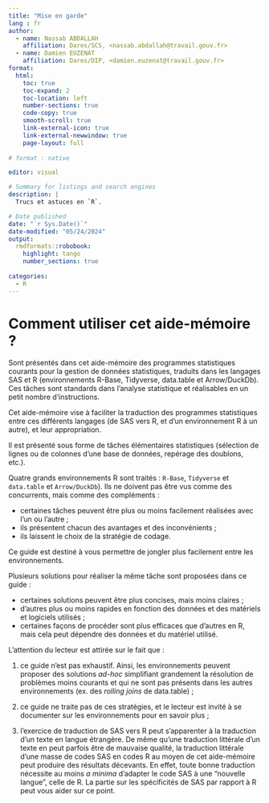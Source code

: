```yaml
---
title: "Mise en garde"
lang : fr
author:
  - name: Nassab ABDALLAH
    affiliation: Dares/SCS, <nassab.abdallah@travail.gouv.fr>
  - name: Damien EUZENAT
    affiliation: Dares/DIP, <damien.euzenat@travail.gouv.fr>
format:
  html:
    toc: true
    toc-expand: 2
    toc-location: left
    number-sections: true
    code-copy: true
    smooth-scroll: true
    link-external-icon:	true
    link-external-newwindow: true
    page-layout: full
    
# format : native    

editor: visual

# Summary for listings and search engines
description: |
  Trucs et astuces en `R`.

# Date published
date: "`r Sys.Date()`"
date-modified: "05/24/2024"
output:
  rmdformats::robobook:
    highlight: tango
    number_sections: true
  
categories:
  - R
---
```


# Comment utiliser cet aide-mémoire ?

Sont présentés dans cet aide-mémoire des programmes statistiques courants pour la gestion de données statistiques, traduits dans les langages SAS et R (environnements R-Base, Tidyverse, data.table et Arrow/DuckDb). Ces tâches sont standards dans l'analyse statistique et réalisables en un petit nombre d'instructions.

Cet aide-mémoire vise à faciliter la traduction des programmes statistiques entre ces différents langages (de SAS vers R, et d'un environnement R à un autre), et leur appropriation.

Il est présenté sous forme de tâches élémentaires statistiques (sélection de lignes ou de colonnes d'une base de données, repérage des doublons, etc.).

Quatre grands environnements R sont traités : `R-Base`, `Tidyverse` et `data.table` et `Arrow/DuckDb`). Ils ne doivent pas être vus comme des concurrents, mais comme des compléments :

-   certaines tâches peuvent être plus ou moins facilement réalisées avec l'un ou l'autre ;
-   ils présentent chacun des avantages et des inconvénients ;
-   ils laissent le choix de la stratégie de codage.

Ce guide est destiné à vous permettre de jongler plus facilement entre les environnements.

Plusieurs solutions pour réaliser la même tâche sont proposées dans ce guide :

-   certaines solutions peuvent être plus concises, mais moins claires ;
-   d'autres plus ou moins rapides en fonction des données et des matériels et logiciels utilisés ;
-   certaines façons de procéder sont plus efficaces que d'autres en R, mais cela peut dépendre des données et du matériel utilisé.

L'attention du lecteur est attirée sur le fait que :

1)  ce guide n'est pas exhaustif. Ainsi, les environnements peuvent proposer des solutions *ad-hoc* simplifiant grandement la résolution de problèmes moins courants et qui ne sont pas présents dans les autres environnements (ex. des *rolling joins* de data.table) ;

2)  ce guide ne traite pas de ces stratégies, et le lecteur est invité à se documenter sur les environnements pour en savoir plus ;

3)  l'exercice de traduction de SAS vers R peut s'apparenter à la traduction d'un texte en langue étrangère. De même qu'une traduction littérale d'un texte en peut parfois être de mauvaise qualité, la traduction littérale d'une masse de codes SAS en codes R au moyen de cet aide-mémoire peut produire des résultats décevants. En effet, toute bonne traduction nécessite au moins *a minima* d'adapter le code SAS à une "nouvelle langue", celle de R. La partie sur les spécificités de SAS par rapport à R peut vous aider sur ce point.
